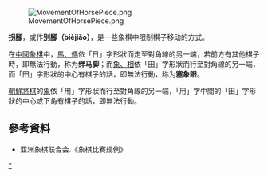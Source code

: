
[[File:MovementOfHorsePiece.png|left]]

'''拐腳'''，或作'''别腳（bièjiǎo）'''，是一些象棋中限制棋子移动的方式。

在[[中國象棋|中國象棋]]中，[[馬_(中國象棋)|馬、傌]]依「日」字形狀而走至對角線的另一端，若前方有其他棋子時，即無法行動，称为'''绊马脚'''；而[[相_(中國象棋)|象、相]]依「田」字形狀而行至對角線的另一端，而「田」字形狀的中心有棋子的話，即無法行動，称为'''塞象眼'''。

[[朝鮮將棋|朝鮮將棋]]的[[象_(朝鮮將棋)|象]]依「用」字形狀而行至對角線的另一端，「用」字中間的「田」字形狀的中心或下角有棋子的話，即無法行動。

==參考資料==
*亚洲象棋联合会.《象棋比赛规例》

{{ChineseChess}}

[[Category:象棋術語|*]]